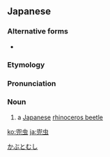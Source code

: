 ==Japanese==
{{wikipedia|lang=ja|カブトムシ}}
{{ja-kanjitab|かぶと|むし|yomi=k}}

===Alternative forms===
* {{ja-l|甲虫}}

===Etymology===
{{compound|lang=ja|兜|tr1=kabuto|t1=[[war]] [[helmet]]|虫|tr2=mushi|t2=[[bug]]|sort=かぶとむし}}

===Pronunciation===
{{ja-pron|acc=3|y=k|かぶとむし}}

===Noun===
{{ja-noun|かぶとむし|カブトムシ}}

# a [[Japanese]] [[rhinoceros beetle]]

[[Category:ja:Scarabaeoids|かぶとむし]]

[[ko:兜虫]]
[[ja:兜虫]]